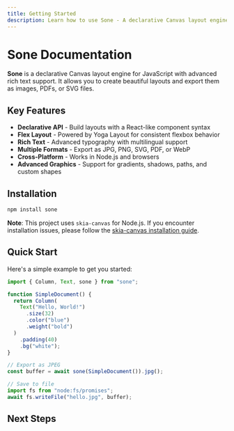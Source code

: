 ```yaml
---
title: Getting Started
description: Learn how to use Sone - A declarative Canvas layout engine for JavaScript
---
```


# Sone Documentation

**Sone** is a declarative Canvas layout engine for JavaScript with advanced rich text support. It allows you to create beautiful layouts and export them as images, PDFs, or SVG files.

## Key Features

- **Declarative API** - Build layouts with a React-like component syntax
- **Flex Layout** - Powered by Yoga Layout for consistent flexbox behavior
- **Rich Text** - Advanced typography with multilingual support
- **Multiple Formats** - Export as JPG, PNG, SVG, PDF, or WebP
- **Cross-Platform** - Works in Node.js and browsers
- **Advanced Graphics** - Support for gradients, shadows, paths, and custom shapes

## Installation

```bash
npm install sone
```

**Note**: This project uses `skia-canvas` for Node.js. If you encounter installation issues, please follow the [skia-canvas installation guide](https://github.com/samizdatco/skia-canvas).

## Quick Start

Here's a simple example to get you started:

```javascript
import { Column, Text, sone } from "sone";

function SimpleDocument() {
  return Column(
    Text("Hello, World!")
      .size(32)
      .color("blue")
      .weight("bold")
  )
    .padding(40)
    .bg("white");
}

// Export as JPEG
const buffer = await sone(SimpleDocument()).jpg();

// Save to file
import fs from "node:fs/promises";
await fs.writeFile("hello.jpg", buffer);
```

## Next Steps

<Cards>
  <Card title="Core Concepts" href="/docs/concepts" description="Learn about components, layouts, and styling" />
  <Card title="Text & Typography" href="/docs/text" description="Master rich text formatting and multilingual support" />
  <Card title="Layout System" href="/docs/layout" description="Understanding flexbox layouts and positioning" />
  <Card title="Visual Styling" href="/docs/styling" description="Colors, gradients, shadows, and effects" />
</Cards>
